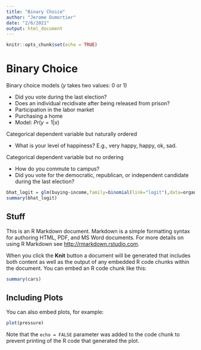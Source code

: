 ```yaml
---
title: "Binary Choice"
author: "Jerome Dumortier"
date: "2/6/2021"
output: html_document
---
```


```r
knitr::opts_chunk$set(echo = TRUE)
```

# Binary Choice

Binary choice models ($y$ takes two values: 0 or 1)

- Did you vote during the last election?
- Does an individual recidivate after being released from prison?
- Participation in the labor market
- Purchasing a home
- Model: $Pr(y=1|x)$

Categorical dependent variable but naturally ordered

- What is your level of happiness? E.g., very happy, happy, ok, sad.

Categorical dependent variable but no ordering

- How do you commute to campus?
- Did you vote for the democratic, republican, or independent candidate during the last election?

```r
bhat_logit = glm(buying~income,family=binomial(link="logit"),data=organic)
summary(bhat_logit)
```
        
 
## Stuff     
This is an R Markdown document. Markdown is a simple formatting syntax for authoring HTML, PDF, and MS Word documents. For more details on using R Markdown see <http://rmarkdown.rstudio.com>.

When you click the **Knit** button a document will be generated that includes both content as well as the output of any embedded R code chunks within the document. You can embed an R code chunk like this:

```r
summary(cars)
```

## Including Plots

You can also embed plots, for example:

```r
plot(pressure)
```

Note that the `echo = FALSE` parameter was added to the code chunk to prevent printing of the R code that generated the plot.
